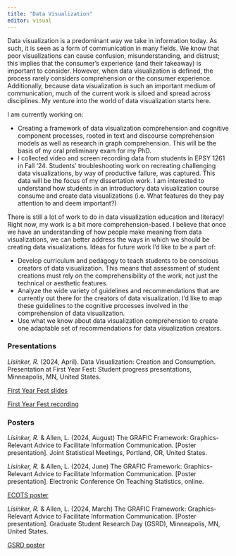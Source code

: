 ```yaml
---
title: "Data Visualization"
editor: visual
---
```


Data visualization is a predominant way we take in information today. As such, it is seen as a form of communication in many fields. We know that poor visualizations can cause confusion, misunderstanding, and distrust; this implies that the consumer’s experience (and their takeaway) is important to consider. However, when data visualization is defined, the process rarely considers comprehension or the consumer experience. Additionally, because data visualization is such an important medium of communication, much of the current work is siloed and spread across disciplines. My venture into the world of data visualization starts here.

I am currently working on:

-   Creating a framework of data visualization comprehension and cognitive component processes, rooted in text and discourse comprehension models as well as research in graph comprehension. This will be the basis of my oral preliminary exam for my PhD.
-   I collected video and screen recording data from students in EPSY 1261 in Fall '24. Students' troubleshooting work on recreating challenging data visualizations, by way of productive failure, was captured. This data will be the focus of my dissertation work. I am interested to understand how students in an introductory data visualization course consume and create data visualizations (i.e. What features do they pay attention to and deem important?)

There is still a lot of work to do in data visualization education and literacy! Right now, my work is a bit more comprehension-based. I believe that once we have an understanding of how people make meaning from data visualizations, we can better address the ways in which we should be creating data visualizations. Ideas for future work I'd like to be a part of: 

-   Develop curriculum and pedagogy to teach students to be conscious creators of data visualization. This means that assessment of student creations must rely on the comprehensibility of the work, not just the technical or aesthetic features. 
-   Analyze the wide variety of guidelines and recommendations that are currently out there for the creators of data visualization. I'd like to map these guidelines to the cognitive processes involved in the comprehension of data visualization.
-   Use what we know about data visualization comprehension to create one adaptable set of recommendations for data visualization creators.


### Presentations

*Lisinker, R.* (2024, April). Data Visualization: Creation and Consumption. Presentation at First Year Fest: Student progress presentations, Minneapolis, MN, United States.

[First Year Fest slides](https://raw.githubusercontent.com/rlisinker/website-quarto/main/files/data-viz/Lisinker_DataViz_FirstYearFest_Slides.pdf)

[First Year Fest recording](https://umn.zoom.us/rec/play/BOTWIsdA1AFIdUQltIsFrwzq0VwJ6shg8ONf14o4BfxOBxrRg387uSHuJE8-E62fQlGmL4OhH6raoiLq.baEVjzJoZE5oBn0O?canPlayFromShare=true&from=share_recording_detail&startTime=1712160224000&componentName=rec-play&originRequestUrl=https%3A%2F%2Fumn.zoom.us%2Frec%2Fshare%2FuHBgM7WT-yCMAmGzwRp8-2E-mwzOWO9u8kH78vL6JO1UzVGA9-Iwh5BSHaSctPxO.JlXuVOX8Zi6hi3bA%3FstartTime%3D1712160224000)

### Posters

*Lisinker, R.* & Allen, L. (2024, August) The GRAFIC Framework: Graphics-Relevant Advice to Facilitate Information Communication. \[Poster presentation\]. Joint Statistical Meetings, Portland, OR, United States.

*Lisinker, R.* & Allen, L. (2024, June) The GRAFIC Framework: Graphics-Relevant Advice to Facilitate Information Communication. \[Poster presentation\]. Electronic Conference On Teaching Statistics, online.

[ECOTS poster](https://raw.githubusercontent.com/rlisinker/website-quarto/main/files/data-viz/Lisinker_GRAFIC_ECOTS_Poster.pdf)

*Lisinker, R.* & Allen, L. (2024, March) The GRAFIC Framework: Graphics-Relevant Advice to Facilitate Information Communication. \[Poster presentation\]. Graduate Student Research Day (GSRD), Minneapolis, MN, United States.

[GSRD poster](https://raw.githubusercontent.com/rlisinker/website-quarto/main/files/data-viz/Lisinker_GRAFIC_GSRD_Poster.pdf)
